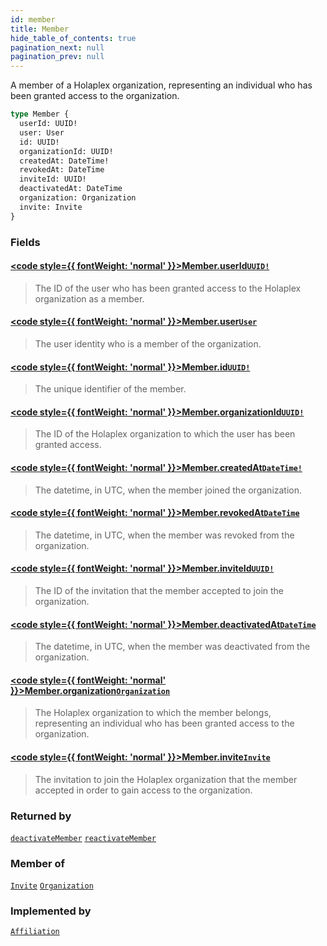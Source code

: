 ```yaml
---
id: member
title: Member
hide_table_of_contents: true
pagination_next: null
pagination_prev: null
---
```








A member of a Holaplex organization, representing an individual who has been granted access to the organization.

```graphql
type Member {
  userId: UUID!
  user: User
  id: UUID!
  organizationId: UUID!
  createdAt: DateTime!
  revokedAt: DateTime
  inviteId: UUID!
  deactivatedAt: DateTime
  organization: Organization
  invite: Invite
}
```


### Fields

#### [<code style={{ fontWeight: 'normal' }}>Member.<b>userId</b></code>](#)<Bullet />[`UUID!`](/api/scalars/uuid) <Badge class="secondary" text="non-null"/> <Badge class="secondary" text="scalar"/>
> The ID of the user who has been granted access to the Holaplex organization as a member.
> 

#### [<code style={{ fontWeight: 'normal' }}>Member.<b>user</b></code>](#)<Bullet />[`User`](/api/objects/user) <Badge class="secondary" text="object"/>
> The user identity who is a member of the organization.
> 

#### [<code style={{ fontWeight: 'normal' }}>Member.<b>id</b></code>](#)<Bullet />[`UUID!`](/api/scalars/uuid) <Badge class="secondary" text="non-null"/> <Badge class="secondary" text="scalar"/>
> The unique identifier of the member.
> 

#### [<code style={{ fontWeight: 'normal' }}>Member.<b>organizationId</b></code>](#)<Bullet />[`UUID!`](/api/scalars/uuid) <Badge class="secondary" text="non-null"/> <Badge class="secondary" text="scalar"/>
> The ID of the Holaplex organization to which the user has been granted access.
> 

#### [<code style={{ fontWeight: 'normal' }}>Member.<b>createdAt</b></code>](#)<Bullet />[`DateTime!`](/api/scalars/date-time) <Badge class="secondary" text="non-null"/> <Badge class="secondary" text="scalar"/>
> The datetime, in UTC, when the member joined the organization.
> 

#### [<code style={{ fontWeight: 'normal' }}>Member.<b>revokedAt</b></code>](#)<Bullet />[`DateTime`](/api/scalars/date-time) <Badge class="secondary" text="scalar"/>
> The datetime, in UTC, when the member was revoked from the organization.
> 

#### [<code style={{ fontWeight: 'normal' }}>Member.<b>inviteId</b></code>](#)<Bullet />[`UUID!`](/api/scalars/uuid) <Badge class="secondary" text="non-null"/> <Badge class="secondary" text="scalar"/>
> The ID of the invitation that the member accepted to join the organization.
> 

#### [<code style={{ fontWeight: 'normal' }}>Member.<b>deactivatedAt</b></code>](#)<Bullet />[`DateTime`](/api/scalars/date-time) <Badge class="secondary" text="scalar"/>
> The datetime, in UTC, when the member was deactivated from the organization.
> 

#### [<code style={{ fontWeight: 'normal' }}>Member.<b>organization</b></code>](#)<Bullet />[`Organization`](/api/objects/organization) <Badge class="secondary" text="object"/>
> The Holaplex organization to which the member belongs, representing an individual who has been granted access to the organization.
> 

#### [<code style={{ fontWeight: 'normal' }}>Member.<b>invite</b></code>](#)<Bullet />[`Invite`](/api/objects/invite) <Badge class="secondary" text="object"/>
> The invitation to join the Holaplex organization that the member accepted in order to gain access to the organization.
> 



### Returned by

[`deactivateMember`](/api/mutations/deactivate-member)  <Badge class="secondary" text="mutation"/><Bullet />[`reactivateMember`](/api/mutations/reactivate-member)  <Badge class="secondary" text="mutation"/>

### Member of

[`Invite`](/api/objects/invite)  <Badge class="secondary" text="object"/><Bullet />[`Organization`](/api/objects/organization)  <Badge class="secondary" text="object"/>

### Implemented by

[`Affiliation`](/api/unions/affiliation)  <Badge class="secondary" text="union"/>



